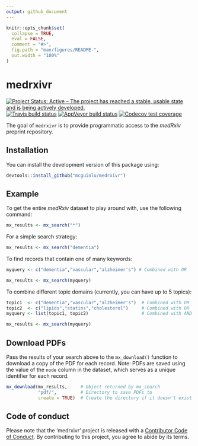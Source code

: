 ```yaml
---
output: github_document
---
```


<!-- README.md is generated from README.Rmd. Please edit that file -->

```r
knitr::opts_chunk$set(
  collapse = TRUE,
  eval = FALSE,
  comment = "#>",
  fig.path = "man/figures/README-",
  out.width = "100%"
)
```

# medrxivr

<!-- badges: start -->
[![Project Status: Active – The project has reached a stable, usable state and is being actively developed.](https://www.repostatus.org/badges/latest/active.svg)](https://www.repostatus.org/#active)
<br>
[![Travis build status](https://travis-ci.com/mcguinlu/medrxivr.svg?branch=master)](https://travis-ci.com/mcguinlu/medrxivr)
[![AppVeyor build status](https://ci.appveyor.com/api/projects/status/github/mcguinlu/medrxivr?branch=master&svg=true)](https://ci.appveyor.com/project/mcguinlu/medrxivr)
[![Codecov test coverage](https://codecov.io/gh/mcguinlu/medrxivr/branch/master/graph/badge.svg)](https://codecov.io/gh/mcguinlu/medrxivr?branch=master)
<!-- badges: end -->

The goal of `medrxivr` is to provide programmatic access to the _medRxiv_ preprint repository.

## Installation

You can install the development version of this package using:


``` r
devtools::install_github("mcguinlu/medrxivr")
```

## Example

To get the entire _medRxiv_ dataset to play around with, use the following command:

``` r

mx_results <- mx_search("*")

```

For a simple search strategy:

``` r

mx_results <- mx_search("dementia")

```

To find records that contain one of many keywords:

``` r

myquery <- c("dementia","vascular","alzheimer's") # Combined with OR

mx_results <- mx_search(myquery)

```

To combine different topic domains (currently, you can have up to 5 topics):

``` r

topic1  <- c("dementia","vascular","alzheimer's")  # Combined with OR
topic2  <- c("lipids","statins","cholesterol")     # Combined with OR
myquery <- list(topic1, topic2)                    # Combined with AND

mx_results <- mx_search(myquery)

```

## Download PDFs

Pass the results of your search above to the `mx_download()` function to download a copy of the PDF for each record. Note: PDFs are saved using the value of the `node` column in the dataset, which serves as a unique identifier for each record.

```r

mx_download(mx_results,     # Object returned by mx_search
            "pdf/",         # Directory to save PDFs to 
            create = TRUE)  # Create the directory if it doesn't exist

```

## Code of conduct

Please note that the 'medrxivr' project is released with a
[Contributor Code of Conduct](CODE_OF_CONDUCT.md).
By contributing to this project, you agree to abide by its terms.

